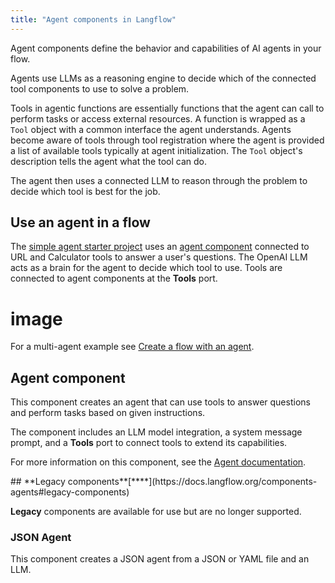 ```yaml
---
title: "Agent components in Langflow"
---
```


Agent components define the behavior and capabilities of AI agents in your flow.

Agents use LLMs as a reasoning engine to decide which of the connected tool components to use to solve a problem.

Tools in agentic functions are essentially functions that the agent can call to perform tasks or access external resources. A function is wrapped as a `Tool` object with a common interface the agent understands. Agents become aware of tools through tool registration where the agent is provided a list of available tools typically at agent initialization. The `Tool` object's description tells the agent what the tool can do.

The agent then uses a connected LLM to reason through the problem to decide which tool is best for the job.

## **Use an agent in a flow**[**​**](https://docs.langflow.org/components-agents#use-an-agent-in-a-flow)

The [simple agent starter project](https://docs.langflow.org/simple-agent) uses an [agent component](https://docs.langflow.org/components-agents#agent-component) connected to URL and Calculator tools to answer a user's questions. The OpenAI LLM acts as a brain for the agent to decide which tool to use. Tools are connected to agent components at the **Tools** port.

# image

For a multi-agent example see [Create a flow with an agent](https://docs.langflow.org/agents).

## **Agent component**[**​**](https://docs.langflow.org/components-agents#agent-component)

This component creates an agent that can use tools to answer questions and perform tasks based on given instructions.

The component includes an LLM model integration, a system message prompt, and a **Tools** port to connect tools to extend its capabilities.

For more information on this component, see the [Agent documentation](https://docs.langflow.org/agents).

<Accordion title="Parameters">
  ## **Legacy components**[**​**](https://docs.langflow.org/components-agents#legacy-components)

  **Legacy** components are available for use but are no longer supported.

  ### **JSON Agent**[**​**](https://docs.langflow.org/components-agents#json-agent)

  This component creates a JSON agent from a JSON or YAML file and an LLM.
</Accordion>
